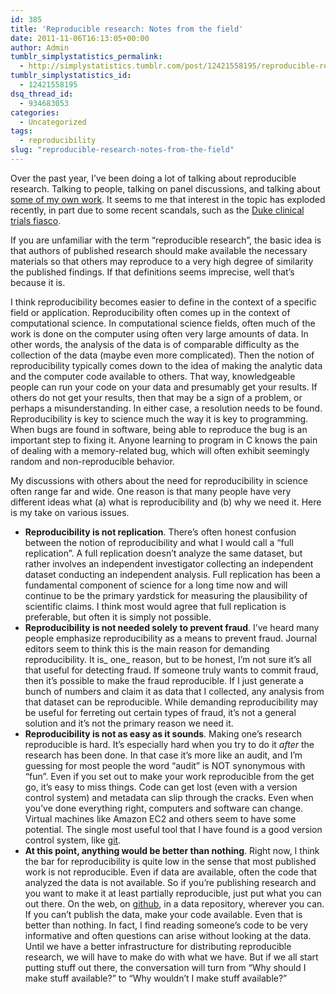 ```yaml
---
id: 385
title: 'Reproducible research: Notes from the field'
date: 2011-11-06T16:13:05+00:00
author: Admin
tumblr_simplystatistics_permalink:
  - http://simplystatistics.tumblr.com/post/12421558195/reproducible-research-notes-from-the-field
tumblr_simplystatistics_id:
  - 12421558195
dsq_thread_id:
  - 934683053
categories:
  - Uncategorized
tags:
  - reproducibility
slug: "reproducible-research-notes-from-the-field"
---
```

Over the past year, I&#8217;ve been doing a lot of talking about reproducible research. Talking to people, talking on panel discussions, and talking about <a href="http://simplystatistics.tumblr.com/post/12243614318/i-gave-a-talk-on-reproducible-research-back-in" target="_blank">some of my own work</a>. It seems to me that interest in the topic has exploded recently, in part due to some recent scandals, such as the <a href="http://simplystatistics.tumblr.com/post/10068195751/the-duke-saga" target="_blank">Duke clinical trials fiasco</a>.

If you are unfamiliar with the term &#8220;reproducible research&#8221;, the basic idea is that authors of published research should make available the necessary materials so that others may reproduce to a very high degree of similarity the published findings. If that definitions seems imprecise, well that&#8217;s because it is.

<!-- more -->I think reproducibility becomes easier to define in the context of a specific field or application. Reproducibility often comes up in the context of computational science. In computational science fields, often much of the work is done on the computer using often very large amounts of data. In other words, the analysis of the data is of comparable difficulty as the collection of the data (maybe even more complicated). Then the notion of reproducibility typically comes down to the idea of making the analytic data and the computer code available to others. That way, knowledgeable people can run your code on your data and presumably get your results. If others do not get your results, then that may be a sign of a problem, or perhaps a misunderstanding. In either case, a resolution needs to be found. Reproducibility is key to science much the way it is key to programming. When bugs are found in software, being able to reproduce the bug is an important step to fixing it. Anyone learning to program in C knows the pain of dealing with a memory-related bug, which will often exhibit seemingly random and non-reproducible behavior.

My discussions with others about the need for reproducibility in science often range far and wide. One reason is that many people have very different ideas what (a) what is reproducibility and (b) why we need it. Here is my take on various issues.

  * **Reproducibility is not replication**. There&#8217;s often honest confusion between the notion of reproducibility and what I would call a &#8220;full replication&#8221;. A full replication doesn&#8217;t analyze the same dataset, but rather involves an independent investigator collecting an independent dataset conducting an independent analysis. Full replication has been a fundamental component of science for a long time now and will continue to be the primary yardstick for measuring the plausibility of scientific claims. I think most would agree that full replication is preferable, but often it is simply not possible.
  * **Reproducibility is not needed solely to prevent fraud**. I&#8217;ve heard many people emphasize reproducibility as a means to prevent fraud. Journal editors seem to think this is the main reason for demanding reproducibility. It is_ one_ reason, but to be honest, I&#8217;m not sure it&#8217;s all that useful for detecting fraud. If someone truly wants to commit fraud, then it&#8217;s possible to make the fraud reproducible. If I just generate a bunch of numbers and claim it as data that I collected, any analysis from that dataset can be reproducible. While demanding reproducibility may be useful for ferreting out certain types of fraud, it&#8217;s not a general solution and it&#8217;s not the primary reason we need it. 
  * **Reproducibility is not as easy as it sounds**. Making one&#8217;s research reproducible is hard. It&#8217;s especially hard when you try to do it _after_ the research has been done. In that case it&#8217;s more like an audit, and I&#8217;m guessing for most people the word &#8220;audit&#8221; is NOT synonymous with &#8220;fun&#8221;. Even if you set out to make your work reproducible from the get go, it&#8217;s easy to miss things. Code can get lost (even with a version control system) and metadata can slip through the cracks. Even when you&#8217;ve done everything right, computers and software can change. Virtual machines like Amazon EC2 and others seem to have some potential. The single most useful tool that I have found is a good version control system, like <a href="http://git-scm.com/" target="_blank">git</a>. 
  * **At this point, anything would be better than nothing**. Right now, I think the bar for reproducibility is quite low in the sense that most published work is not reproducible. Even if data are available, often the code that analyzed the data is not available. So if you&#8217;re publishing research and you want to make it at least partially reproducible, just put what you can out there. On the web, on <a href="http://github.com" target="_blank">github</a>, in a data repository, wherever you can. If you can&#8217;t publish the data, make your code available. Even that is better than nothing. In fact, I find reading someone&#8217;s code to be very informative and often questions can arise without looking at the data. Until we have a better infrastructure for distributing reproducible research, we will have to make do with what we have. But if we all start putting stuff out there, the conversation will turn from &#8220;Why should I make stuff available?&#8221; to &#8220;Why wouldn&#8217;t I make stuff available?&#8221;
